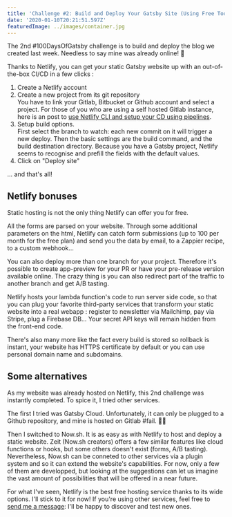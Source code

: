 ```yaml
---
title: 'Challenge #2: Build and Deploy Your Gatsby Site (Using Free Tools)'
date: '2020-01-10T20:21:51.597Z'
featuredImage: ../images/container.jpg
---
```


The 2nd #100DaysOfGatsby challenge is to build and deploy the blog we created last week. Needless to say mine was already online! 🚀

Thanks to Netlify, you can get your static Gatsby website up with an out-of-the-box CI/CD in a few clicks :

1. Create a Netlify account
2. Create a new project from its git repository  
   You have to link your Gitlab, Bitbucket or Github account and select a project. For those of you who are using a self hosted Gitlab instance, here is an post to [use Netlify CLI and setup your CD using pipelines](https://dev.to/sidhantpanda/self-hosted-gitlab-continuous-deployment-to-netlify-49lk).
3. Setup build options.  
   First select the branch to watch: each new commit on it will trigger a new deploy. Then the basic settings are the build command, and the build destination directory. Because you have a Gatsby project, Netlify seems to recognise and prefill the fields with the default values.
4. Click on "Deploy site"

... and that's all!

## Netlify bonuses

Static hosting is not the only thing Netlify can offer you for free.

All the forms are parsed on your website. Through some additional parameters on the html, Netlify can catch form submissions (up to 100 per month for the free plan) and send you the data by email, to a Zappier recipe, to a custom webhook...

You can also deploy more than one branch for your project. Therefore it's possible to create app-preview for your PR or have your pre-release version available online. The crazy thing is you can also redirect part of the traffic to another branch and get A/B tasting.

Netlify hosts your lambda function's code to run server side code, so that you can plug your favorite third-party services that transform your static website into a real webapp : register to newsletter via Mailchimp, pay via Stripe, plug a Firebase DB... Your secret API keys will remain hidden from the front-end code.

There's also many more like the fact every build is stored so rollback is instant, your website has HTTPS certificate by default or you can use personal domain name and subdomains.

## Some alternatives

As my website was already hosted on Netlify, this 2nd challenge was instantly completed. To spice it, I tried other services.

The first I tried was Gatsby Cloud. Unfortunately, it can only be plugged to a Github repository, and mine is hosted on Gitlab #fail. 🤦‍♂️

Then I switched to Now.sh. It is as easy as with Netlify to host and deploy a static website. Zeit (Now.sh creators) offers a few similar features like cloud functions or hooks, but some others doesn't exist (forms, A/B tasting). Nevertheless, Now.sh can be conneted to other services via a plugin system and so it can extend the website's capabilities. For now, only a few of them are developped, but looking at the suggestions can let us imagine the vast amount of possibilities that will be offered in a near future.

For what I've seen, Netlify is the best free hosting service thanks to its wide options. I'll stick to it for now! If you're using other services, feel free to [send me a message](https://twitter.com/johansoulet): I'll be happy to discover and test new ones.
